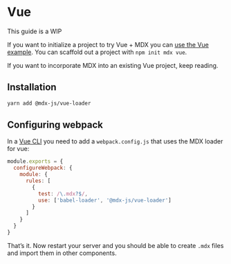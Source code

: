 
# Vue

<Note>This guide is a WIP</Note>

If you want to initialize a project to try Vue + MDX you can
[use the Vue example](https://github.com/mdx-js/mdx/tree/master/examples/vue).
You can scaffold out a project with `npm init mdx vue`.

If you want to incorporate MDX into an existing Vue project, keep reading.

## Installation

```sh
yarn add @mdx-js/vue-loader
```

## Configuring webpack

In a [Vue CLI](https://cli.vuejs.org/) you need to add a `webpack.config.js` that
uses the MDX loader for vue:

```js
module.exports = {
  configureWebpack: {
    module: {
      rules: [
        {
          test: /\.mdx?$/,
          use: ['babel-loader', '@mdx-js/vue-loader']
        }
      ]
    }
  }
}
```

That’s it. Now restart your server and you should be able to create `.mdx` files
and import them in other components.
